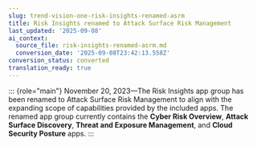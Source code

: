 ```yaml
---
slug: trend-vision-one-risk-insights-renamed-asrm
title: Risk Insights renamed to Attack Surface Risk Management
last_updated: '2025-09-08'
ai_context:
  source_file: risk-insights-renamed-asrm.md
  conversion_date: '2025-09-08T23:42:13.558Z'
conversion_status: converted
translation_ready: true
---
```


::: {role="main"}
November 20, 2023—The Risk Insights app group has been renamed to Attack Surface Risk Management to align with the expanding scope of capabilities provided by the included apps. The renamed app group currently contains the **Cyber Risk Overview**, **Attack Surface Discovery**, **Threat and Exposure Management**, and **Cloud Security Posture** apps.
:::
